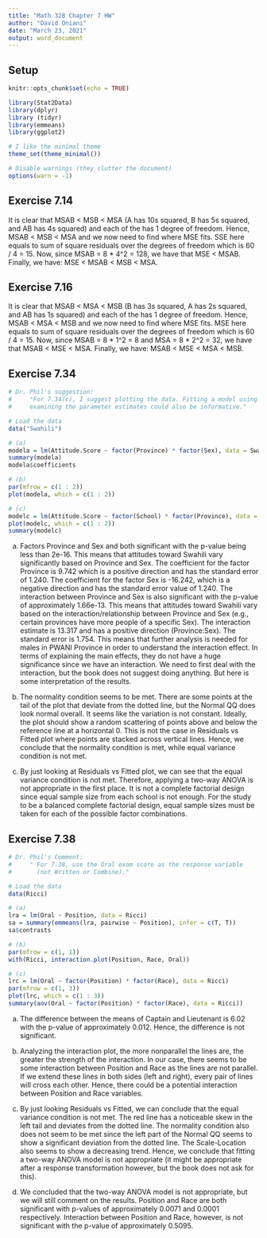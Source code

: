 ```yaml
---
title: "Math 328 Chapter 7 HW"
author: "David Oniani"
date: "March 23, 2021"
output: word_document
---
```


<!-- Do Exercises 7.14, 7.16, 7.34, and 7.38, using R Markdown. -->

## Setup

```r
knitr::opts_chunk$set(echo = TRUE)
```

```r
library(Stat2Data)
library(dplyr)
library (tidyr)
library(emmeans)
library(ggplot2)

# I like the minimal theme
theme_set(theme_minimal())

# Disable warnings (they clutter the document)
options(warn = -1)
```

## Exercise 7.14

It is clear that MSAB < MSB < MSA (A has 10s squared, B has 5s squared, and AB
has 4s squared) and each of the has 1 degree of freedom. Hence, MSAB < MSB < MSA
and we now need to find where MSE fits. SSE here equals to sum of square
residuals over the degrees of freedom which is 60 / 4 = 15. Now, since MSAB = 8
* 4^2 = 128, we have that MSE < MSAB. Finally, we have: MSE < MSAB < MSB < MSA.

## Exercise 7.16

It is clear that MSAB < MSA < MSB (B has 3s squared, A has 2s squared, and AB
has 1s squared) and each of the has 1 degree of freedom. Hence, MSAB < MSA < MSB
and we now need to find where MSE fits. MSE here equals to sum of square
residuals over the degrees of freedom which is 60 / 4 = 15. Now, since MSAB = 8
* 1^2 = 8 and MSA = 8 * 2^2 = 32, we have that MSAB < MSE < MSA. Finally, we
have: MSAB < MSE < MSA < MSB.

## Exercise 7.34

```r

# Dr. Phil's suggestion:
#     "For 7.34(c), I suggest plotting the data. Fitting a model using lm and
#     examining the parameter estimates could also be informative."

# Load the data
data("Swahili")

# (a)
modela = lm(Attitude.Score ~ factor(Province) * factor(Sex), data = Swahili)
summary(modela)
modela$coefficients

# (b)
par(mfrow = c(1 : 2))
plot(modela, which = c(1 : 2))

# (c)
modelc = lm(Attitude.Score ~ factor(School) * factor(Province), data = Swahili)
plot(modelc, which = c(1 : 2))
summary(modelc)
```

(a) Factors Province and Sex and both significant with the p-value being less
    than 2e-16. This means that attitudes toward Swahili vary significantly
    based on Province and Sex. The coefficient for the factor Province is 9.742
    which is a positive direction and has the standard error of 1.240. The
    coefficient for the factor Sex is -16.242, which is a negative direction and
    has the standard error value of 1.240. The interaction between Province and
    Sex is also significant with the p-value of approximately 1.66e-13. This
    means that attitudes toward Swahili vary based on the
    interaction/relationship between Province and Sex (e.g., certain provinces
    have more people of a specific Sex). The interaction estimate is 13.317 and
    has a positive direction (Province:Sex). The standard error is 1.754. This
    means that further analysis is needed for males in PWANI Province in order
    to understand the interaction effect. In terms of explaining the main
    effects, they do not have a huge significance since we have an interaction.
    We need to first deal with the interaction, but the book does not suggest
    doing anything. But here is some interpretation of the results.

(b) The normality condition seems to be met. There are some points at the tail
    of the plot that deviate from the dotted line, but the Normal QQ does look
    normal overall. It seems like the variation is not constant. Ideally, the
    plot should show a random scattering of points above and below the reference
    line at a horizontal 0. This is not the case in Residuals vs Fitted plot
    where points are stacked across vertical lines. Hence, we conclude that the
    normality condition is met, while equal variance condition is not met.

(c) By just looking at Residuals vs Fitted plot, we can see that the equal
    variance condition is not met. Therefore, applying a two-way ANOVA is not
    appropriate in the first place. It is not a complete factorial design since
    equal sample size from each school is not enough. For the study to be a
    balanced complete factorial design, equal sample sizes must be taken for
    each of the possible factor combinations.

## Exercise 7.38

```r
# Dr. Phil's Comment:
#     " For 7.38, use the Oral exam score as the response variable
#       (not Written or Combine)."

# Load the data
data(Ricci)

# (a)
lra = lm(Oral ~ Position, data = Ricci)
sa = summary(emmeans(lra, pairwise ~ Position), infer = c(T, T))
sa$contrasts

# (b)
par(mfrow = c(1, 1))
with(Ricci, interaction.plot(Position, Race, Oral))

# (c)
lrc = lm(Oral ~ factor(Position) * factor(Race), data = Ricci)
par(mfrow = c(1, 3))
plot(lrc, which = c(1 : 3))
summary(aov(Oral ~ factor(Position) * factor(Race), data = Ricci))
```

(a) The difference between the means of Captain and Lieutenant is 6.02 with the
    p-value of approximately 0.012. Hence, the difference is not significant.

(b) Analyzing the interaction plot, the more nonparallel the lines are, the
    greater the strength of the interaction. In our case, there seems to be some
    interaction between Position and Race as the lines are not parallel. If we
    extend these lines in both sides (left and right), every pair of lines will
    cross each other. Hence, there could be a potential interaction between
    Position and Race variables.

(c) By just looking Residuals vs Fitted, we can conclude that the equal variance
    condition is not met. The red line has a noticeable skew in the left tail
    and deviates from the dotted line. The normality condition also does not
    seem to be met since the left part of the Normal QQ seems to show a
    significant deviation from the dotted line. The Scale-Location also seems to
    show a decreasing trend. Hence, we conclude that fitting a two-way ANOVA
    model is not appropriate (it might be appropriate after a response
    transformation however, but the book does not ask for this).

(d) We concluded that the two-way ANOVA model is not appropriate, but we will
    still comment on the results. Position and Race are both significant with
    p-values of approximately 0.0071 and 0.0001 respectively. Interaction
    between Position and Race, however, is not significant with the p-value of
    approximately 0.5095.
